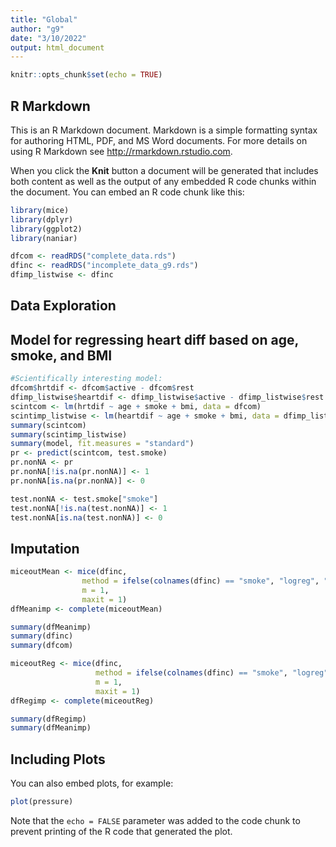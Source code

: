 ```yaml
---
title: "Global"
author: "g9"
date: "3/10/2022"
output: html_document
---
```


```r
knitr::opts_chunk$set(echo = TRUE)
```

## R Markdown

This is an R Markdown document. Markdown is a simple formatting syntax for authoring HTML, PDF, and MS Word documents. For more details on using R Markdown see <http://rmarkdown.rstudio.com>.

When you click the **Knit** button a document will be generated that includes both content as well as the output of any embedded R code chunks within the document. You can embed an R code chunk like this:

```r
library(mice)
library(dplyr)
library(ggplot2)
library(naniar)
```


```r
dfcom <- readRDS("complete_data.rds")
dfinc <- readRDS("incomplete_data_g9.rds")
dfimp_listwise <- dfinc

```

## Data Exploration

## Model for regressing heart diff based on age, smoke, and BMI
```r
#Scientifically interesting model:
dfcom$hrtdif <- dfcom$active - dfcom$rest
dfimp_listwise$heartdif <- dfimp_listwise$active - dfimp_listwise$rest
scintcom <- lm(hrtdif ~ age + smoke + bmi, data = dfcom)
scintimp_listwise <- lm(heartdif ~ age + smoke + bmi, data = dfimp_listwise, na.action = )
summary(scintcom)
summary(scintimp_listwise)
summary(model, fit.measures = "standard")
pr <- predict(scintcom, test.smoke)
pr.nonNA <- pr
pr.nonNA[!is.na(pr.nonNA)] <- 1
pr.nonNA[is.na(pr.nonNA)] <- 0

test.nonNA <- test.smoke["smoke"]
test.nonNA[!is.na(test.nonNA)] <- 1
test.nonNA[is.na(test.nonNA)] <- 0
```
## Imputation

```r
miceoutMean <- mice(dfinc,
                method = ifelse(colnames(dfinc) == "smoke", "logreg", "mean"),
                m = 1,
                maxit = 1)
dfMeanimp <- complete(miceoutMean)

summary(dfMeanimp)
summary(dfinc)
summary(dfcom)

miceoutReg <- mice(dfinc,
                   method = ifelse(colnames(dfinc) == "smoke", "logreg", "norm.predict"),
                   m = 1,
                   maxit = 1)
dfRegimp <- complete(miceoutReg)

summary(dfRegimp)
summary(dfMeanimp)
```

## Including Plots

You can also embed plots, for example:

```r
plot(pressure)
```

Note that the `echo = FALSE` parameter was added to the code chunk to prevent printing of the R code that generated the plot.
